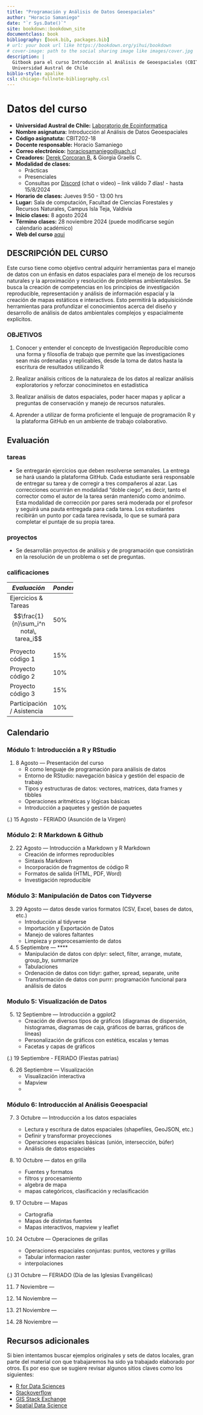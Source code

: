 ```yaml
---
title: "Programación y Análisis de Datos Geoespaciales"
author: "Horacio Samaniego"
date: "`r Sys.Date()`"
site: bookdown::bookdown_site
documentclass: book
bibliography: [book.bib, packages.bib]
# url: your book url like https://bookdown.org/yihui/bookdown
# cover-image: path to the social sharing image like images/cover.jpg
description: |
  Gitbook para el curso Introducción al Análisis de Geoespaciales (CBIT202),
  Universidad Austral de Chile
biblio-style: apalike
csl: chicago-fullnote-bibliography.csl
---
```





# Datos del curso

-   **Universidad Austral de Chile:** [Laboratorio de Ecoinformatica](http://www.ecoinformatica.cl)
-   **Nombre asignatura:** Introducción al Análisis de Datos Geoespaciales
-   **Código asignatuta:** CBIT202-18   
-   **Docente responsable:** Horacio Samaniego
-   **Correo electrónico:** [horaciosamaniego\@uach.cl](mailto:horaciosamaniego@uach.cl){.email}
-   **Creadores:** [Derek Corcoran B.](https://derek-corcoran-barrios.github.io/) & Giorgia Graells C.
-   **Modalidad de clases:**
    -   Prácticas
    -   Presenciales
    -   Consultas por [Discord](https://discord.gg/ePVuEBBZ) (chat o video) -- link válido 7 días! - hasta 15/8/2024
-   **Horario de clases:** Jueves 9:50 - 13:00 hrs
-   **Lugar:** Sala de computación, Facultad de Ciencias Forestales y Recursos Naturales, Campus Isla Teja, Valdivia
-   **Inicio clases:** 8 agosto 2024
-   **Término clases:** 28 noviembre 2024 (puede modificarse según calendario académico)
-   **Web del curso** [aqui](https://cbit202-18-analisis-de-datos-geo.github.io/CBIT202_libro/)

## DESCRIPCIÓN DEL CURSO

Este curso tiene como objetivo central adquirir herramientas para el manejo de datos con un énfasis en datos espaciales para el menejo de los recursos naturales y la aproximación y resolución de problemas ambientaleslos. Se busca la creación de competencias en los principios de investigación reproducible, representación y análisis de información espacial y la creación de mapas estáticos e interactivos. Esto permitirá la adquisiciónde herramientas para profundizar el conocimientos acerca del diseño y desarrollo de análisis de datos ambientales complejos y espacialmente explícitos.

### OBJETIVOS

1.  Conocer y entender el concepto de Investigación Reproducible como una forma y filosofía de trabajo que permite que las investigaciones sean más ordenadas y replicables, desde la toma de datos hasta la escritura de resultados utilizando R

2.  Realizar análisis críticos de la naturaleza de los datos al realizar análisis exploratorios y reforzar conociminetos en estadística

3.  Realizar análisis de datos espaciales, poder hacer mapas y aplicar a preguntas de conservación y manejo de recursos naturales.

4.  Aprender a utilizar de forma proficiente el lenguaje de programación R y la plataforma GitHub en un ambiente de trabajo colaborativo.

## Evaluación

### tareas
-   Se entregarán ejercicios que deben resolverse semanales. La entrega se hará usando la plataforma GitHub. Cada estudiante será responsable de entregar su tarea y de corregir a tres compañeros al azar. Las correcciones ocurrirán en modalidad "doble ciego", es decir, tanto el corrector como el autor de la tarea serán mantenido como anónimo. Esta modalidad de corrección por pares será moderada por el profesor y seguirá una pauta entregada para cada tarea. Los estudiantes recibirán un punto por cada tarea revisada, lo que se sumará para completar el puntaje de su propia tarea. 

### proyectos
-   Se desarrollán proyectos de análisis y de programación que consistirán en la resolución de un problema o set de preguntas.

### calificaciones
```{=html}
<style type="text/css">
  .calificaciones {width: 35%; left: 50%}
</style>
```
::: calificaciones
| *Evaluación*               | *Ponderación* |
|----------------------------|---------------|
| Ejercicios \& Tareas  $$\frac{1}{n}\sum_i^n nota\, tarea_i$$       | 50%           |
| Proyecto código 1           | 15%           |
| Proyecto código 2           | 10%           |
| Proyecto código 3           | 15%           |
| Participación / Asistencia | 10%            |
:::

## Calendario

### Módulo 1: Introducción a R y RStudio

1. 8 Agosto — Presentación del curso
    - R como lenguaje de programación para análisis de datos
    - Entorno de RStudio: navegación básica y gestión del espacio de trabajo
    - Tipos y estructuras de datos: vectores, matrices, data frames y tibbles
    - Operaciones aritméticas y lógicas básicas
    - Introducción a paquetes y gestión de paquetes
  
(.) 15 Agosto - FERIADO (Asunción de la Virgen) 

### Módulo 2: R Markdown \& Github

2.  22 Agosto — Introducción a Markdown y R Markdown
    - Creación de informes reproducibles
    - Sintaxis Markdown
    - Incorporación de fragmentos de código R
    - Formatos de salida (HTML, PDF, Word)
    - Investigación reproducible

### Módulo 3: Manipulación de Datos con Tidyverse

3. 29 Agosto — datos desde varios formatos (CSV, Excel, bases de datos, etc.)
    - Introducción al tidyverse
    - Importación y Exportación de Datos
    - Manejo de valores faltantes
    - Limpieza y preprocesamiento de datos

4. 5 Septiembre  — ****
    - Manipulación de datos con dplyr: select, filter, arrange, mutate, group_by, summarize
    - Tabulaciones
    - Ordenación de datos con tidyr: gather, spread, separate, unite
    - Transformación de datos con purrr: programación funcional para análisis de datos

### Modulo 5: Visualización de Datos

5. 12 Septiembre — Introducción a ggplot2
    - Creación de diversos tipos de gráficos (diagramas de dispersión, histogramas, diagramas de caja, gráficos de barras, gráficos de líneas)
    - Personalización de gráficos con estética, escalas y temas
    - Facetas y capas de gráficos
    

(.) 19 Septiembre - FERIADO (Fiestas patrias)

6. 26 Septiembre — Visualización 
    - Visualización interactiva
    - Mapview
    - 

### Módulo 6: Introducción al Análisis Geoespacial

7. 3 Octubre — Introducción a los datos espaciales

   - Lectura y escritura de datos espaciales (shapefiles, GeoJSON, etc.)
   - Definir y transformar proyecciones
   - Operaciones espaciales básicas (unión, intersección, búfer)
   - Análisis de datos espaciales

8. 10 Octubre — datos en grilla
    - Fuentes y formatos
    - filtros y procesamiento
    - algebra de mapa
    - mapas categóricos, clasificación y reclasificación

9.  17 Octubre — Mapas
    - Cartografía
    - Mapas de distintas fuentes
    - Mapas interactivos, mapview y leaflet
  
10. 24 Octubre — Operaciones de grillas
    - Operaciones espaciales conjuntas: puntos, vectores y grillas
    - Tabular informacion raster
    - interpolaciones

(.) 31 Octubre — FERIADO (Día de las Iglesias Evangélicas)

11. 7 Noviembre —

12. 14 Noviembre —

13. 21 Noviembre —

14. 28 Noviembre —



## Recursos adicionales

Si bien intentamos buscar ejemplos originales y sets de datos locales, gran parte del material con que trabajaremos ha sido ya 
trabajado  elaborado por otros. Es por eso que se sugiere revisar algunos sitios claves como los siguientes:

- [R for Data Sciences](https://r4ds.hadley.nz)
- [Stackoverflow](https://stackoverflow.com/)
- [GIS Stack Exchange](https://gis.stackexchange.com/)
- [Spatial Data Science](https://rspatial.org/index.html)

